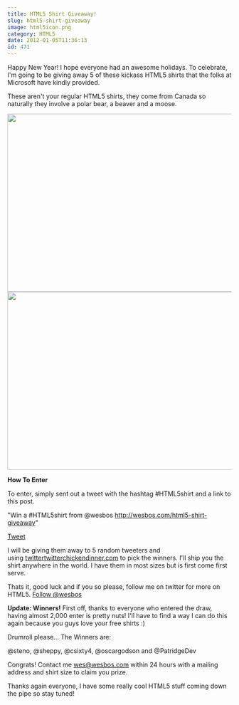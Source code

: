 ```yaml
---
title: HTML5 Shirt Giveaway!
slug: html5-shirt-giveaway
image: html5icon.png
category: HTML5
date: 2012-01-05T11:36:13
id: 471
---
```


Happy New Year! I hope everyone had an awesome holidays. To celebrate, I'm going to be giving away 5 of these kickass HTML5 shirts that the folks at Microsoft have kindly provided.

These aren't your regular HTML5 shirts, they come from Canada so naturally they involve a polar bear, a beaver and a moose.

<img class="aligncenter size-full wp-image-472" title="html53" src="html53.png" alt="" width="650" height="400" /><img class="aligncenter size-full wp-image-474" title="html2" src="html21.png" alt="" width="650" height="400" />

**How To Enter**

To enter, simply sent out a tweet with the hashtag #HTML5shirt and a link to this post.

"Win a #HTML5shirt from @wesbos http://wesbos.com/html5-shirt-giveaway"

<a href="https://twitter.com/share" class="twitter-share-button" data-url="http://wesbos.com/html5-shirt-giveaway/" data-text="Win a #HTML5shirt from @wesbos" data-size="large" data-related="wesbos">Tweet</a>

I will be giving them away to 5 random tweeters and using <a href="http://twittertwitterchickendinner.com" target="_blank">twittertwitterchickendinner.com</a> to pick the winners. I'll ship you the shirt anywhere in the world. I have them in most sizes but is first come first serve.

Thats it, good luck and if you so please, follow me on twitter for more on HTML5. <a href="https://twitter.com/wesbos" class="twitter-follow-button" data-show-count="false">Follow @wesbos</a>

**Update: Winners!**
First off, thanks to everyone who entered the draw, having almost 2,000 enter is pretty nuts! I'll have to find a way I can do this again because you guys love your free shirts :)

Drumroll please... The Winners are: 

@steno, @sheppy, @csixty4, @oscargodson and @PatridgeDev

Congrats! Contact me wes@wesbos.com within 24 hours with a mailing address and shirt size to claim you prize.

Thanks again everyone, I have some really cool HTML5 stuff coming down the pipe so stay tuned!